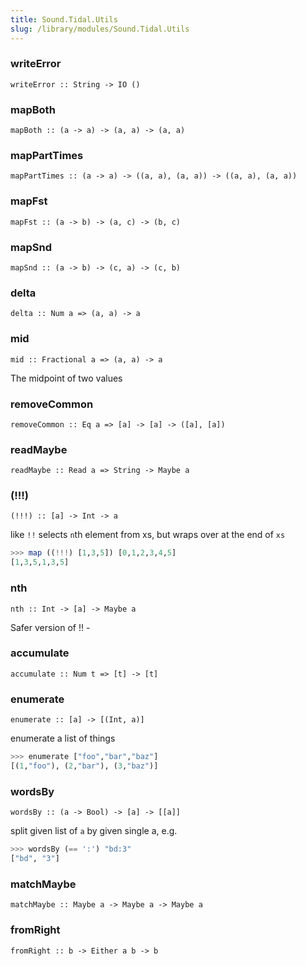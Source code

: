 ```yaml
---
title: Sound.Tidal.Utils
slug: /library/modules/Sound.Tidal.Utils
---
```


<!------------------------------------------------------------------------------
THIS IS A DOC FILE AUTOMATICALLY GENERATED FROM:

https://github.com/tidalcycles/Tidal/blob/main/src/Sound/Tidal/Utils.hs

It's based on the documentation comments in the Tidal code.
Do not edit it directly--to update this documentation, please submit a
change to the original file in the Tidal repository. Thanks!
------------------------------------------------------------------------------->

### writeError
```
writeError :: String -> IO () 
```

### mapBoth
```
mapBoth :: (a -> a) -> (a, a) -> (a, a) 
```

### mapPartTimes
```
mapPartTimes :: (a -> a) -> ((a, a), (a, a)) -> ((a, a), (a, a)) 
```

### mapFst
```
mapFst :: (a -> b) -> (a, c) -> (b, c) 
```

### mapSnd
```
mapSnd :: (a -> b) -> (c, a) -> (c, b) 
```

### delta
```
delta :: Num a => (a, a) -> a 
```

### mid
```
mid :: Fractional a => (a, a) -> a 
```

The midpoint of two values

### removeCommon
```
removeCommon :: Eq a => [a] -> [a] -> ([a], [a]) 
```

### readMaybe
```
readMaybe :: Read a => String -> Maybe a 
```

### (!!!)
```
(!!!) :: [a] -> Int -> a 
```

like `!!` selects `n`th element from xs, but wraps over at the end of `xs`

```haskell
>>> map ((!!!) [1,3,5]) [0,1,2,3,4,5]
[1,3,5,1,3,5]
```
### nth
```
nth :: Int -> [a] -> Maybe a 
```

Safer version of !! -

### accumulate
```
accumulate :: Num t => [t] -> [t] 
```

### enumerate
```
enumerate :: [a] -> [(Int, a)] 
```

enumerate a list of things

```haskell
>>> enumerate ["foo","bar","baz"]
[(1,"foo"), (2,"bar"), (3,"baz")]
```
### wordsBy
```
wordsBy :: (a -> Bool) -> [a] -> [[a]] 
```

split given list of `a` by given single a, e.g.

```haskell
>>> wordsBy (== ':') "bd:3"
["bd", "3"]
```
### matchMaybe
```
matchMaybe :: Maybe a -> Maybe a -> Maybe a 
```

### fromRight
```
fromRight :: b -> Either a b -> b 
```

